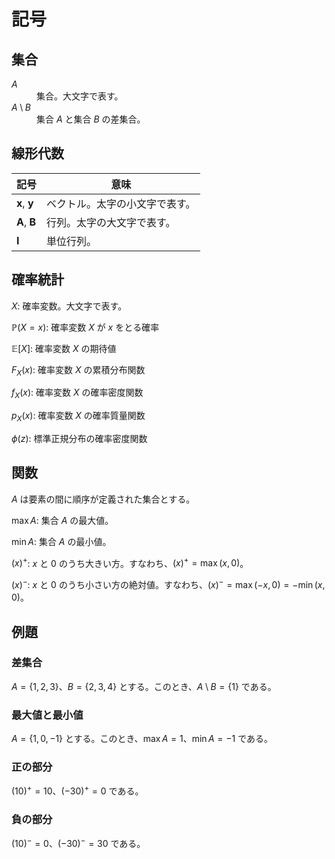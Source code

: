 # 記号 {.unnumbered}

## 集合

$A$
: 集合。大文字で表す。

$A \setminus B$
: 集合 $A$ と集合 $B$ の差集合。

## 線形代数

|記号|意味|
|----|----|
| $\mathbf{x}$, $\mathbf{y}$ | ベクトル。太字の小文字で表す。|
| $\mathbf{A}$, $\mathbf{B}$ | 行列。太字の大文字で表す。|
| $\mathbf{I}$ | 単位行列。|

## 確率統計

$X$: 確率変数。大文字で表す。

$\mathbb{P}(X = x)$: 確率変数 $X$ が $x$ をとる確率

$\mathbb{E}[X]$: 確率変数 $X$ の期待値

$F_X(x)$: 確率変数 $X$ の累積分布関数

$f_X(x)$: 確率変数 $X$ の確率密度関数

$p_X(x)$: 確率変数 $X$ の確率質量関数

$\phi(z)$: 標準正規分布の確率密度関数

## 関数

$A$ は要素の間に順序が定義された集合とする。

$\max A$: 集合 $A$ の最大値。

$\min A$: 集合 $A$ の最小値。

$(x)^+$: $x$ と $0$ のうち大きい方。すなわち、$(x)^+ = \max(x, 0)$。

$(x)^-$: $x$ と $0$ のうち小さい方の絶対値。すなわち、$(x)^- = \max(-x, 0) = -\min(x, 0)$。

## 例題

:::{#exm-setminus}
### 差集合

$A = \{1, 2, 3\}$、$B = \{2, 3, 4\}$ とする。このとき、$A \setminus B = \{1\}$ である。
:::

:::{#exm-min-max}
### 最大値と最小値

$A = \{1, 0, -1\}$ とする。このとき、$\max A = 1$、$\min A = -1$ である。
:::

:::{#exm-positive-part}
### 正の部分

$(10)^+ = 10$、$(-30)^+ = 0$ である。
:::

:::{#exm-negative-part}
### 負の部分

$(10)^- = 0$、$(-30)^- = 30$ である。
:::

